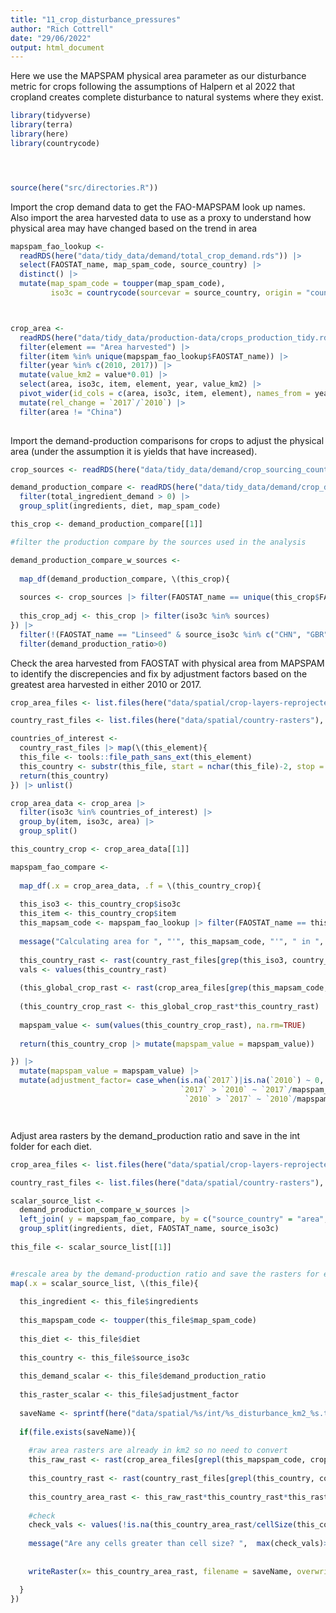 ```yaml
---
title: "11_crop_disturbance_pressures"
author: "Rich Cottrell"
date: "29/06/2022"
output: html_document
---
```


Here we use the MAPSPAM physical area parameter as our disturbance metric for crops following the assumptions of Halpern et al 2022 that cropland creates complete disturbance to natural systems where they exist.

```r
library(tidyverse)
library(terra)
library(here)
library(countrycode)




source(here("src/directories.R"))

```

Import the crop demand data to get the FAO-MAPSPAM look up names. Also import the area harvested data to use as a proxy to understand how physical area may have changed based on the trend in area 

```r

mapspam_fao_lookup <- 
  readRDS(here("data/tidy_data/demand/total_crop_demand.rds")) |> 
  select(FAOSTAT_name, map_spam_code, source_country) |> 
  distinct() |> 
  mutate(map_spam_code = toupper(map_spam_code),
         iso3c = countrycode(sourcevar = source_country, origin = "country.name", destination = "iso3c", warn=TRUE))



crop_area <- 
  readRDS(here("data/tidy_data/production-data/crops_production_tidy.rds")) |> 
  filter(element == "Area harvested") |> 
  filter(item %in% unique(mapspam_fao_lookup$FAOSTAT_name)) |> 
  filter(year %in% c(2010, 2017)) |> 
  mutate(value_km2 = value*0.01) |> 
  select(area, iso3c, item, element, year, value_km2) |> 
  pivot_wider(id_cols = c(area, iso3c, item, element), names_from = year, values_from = value_km2) |> 
  mutate(rel_change = `2017`/`2010`) |> 
  filter(area != "China")
  
```

Import the demand-production comparisons for crops to adjust the physical area (under the assumption it is yields that have increased).

```r

crop_sources <- readRDS(here("data/tidy_data/demand/crop_sourcing_countries_plausible_impacts.rds")) 

demand_production_compare <- readRDS(here("data/tidy_data/demand/crop_demand_production_compare.rds")) |>
  filter(total_ingredient_demand > 0) |> 
  group_split(ingredients, diet, map_spam_code)

this_crop <- demand_production_compare[[1]]

#filter the production compare by the sources used in the analysis

demand_production_compare_w_sources <- 
  
  map_df(demand_production_compare, \(this_crop){
  
  sources <- crop_sources |> filter(FAOSTAT_name == unique(this_crop$FAOSTAT_name)) |> pull(iso3c)
  
  this_crop_adj <- this_crop |> filter(iso3c %in% sources)
}) |> 
  filter(!(FAOSTAT_name == "Linseed" & source_iso3c %in% c("CHN", "GBR"))) |> 
  filter(demand_production_ratio>0)

```

Check the area harvested from FAOSTAT with physical area from MAPSPAM to identify the discrepencies and fix by adjustment factors based on the greatest area harvested in either 2010 or 2017.

```r

crop_area_files <- list.files(here("data/spatial/crop-layers-reprojected"), pattern = "_A_", full.names = TRUE)

country_rast_files <- list.files(here("data/spatial/country-rasters"), full.names = TRUE)

countries_of_interest <- 
  country_rast_files |> map(\(this_element){
  this_file <- tools::file_path_sans_ext(this_element)
  this_country <- substr(this_file, start = nchar(this_file)-2, stop = nchar(this_file))
  return(this_country)
}) |> unlist()

crop_area_data <- crop_area |> 
  filter(iso3c %in% countries_of_interest) |> 
  group_by(item, iso3c, area) |> 
  group_split()

this_country_crop <- crop_area_data[[1]]

mapspam_fao_compare <- 
  
  map_df(.x = crop_area_data, .f = \(this_country_crop){
  
  this_iso3 <- this_country_crop$iso3c
  this_item <- this_country_crop$item
  this_mapsam_code <- mapspam_fao_lookup |> filter(FAOSTAT_name == this_item) |> pull(map_spam_code) |> unique()
  
  message("Calculating area for ", "'", this_mapsam_code, "'", " in ", this_iso3)
  
  this_country_rast <- rast(country_rast_files[grep(this_iso3, country_rast_files)])
  vals <- values(this_country_rast)
  
  (this_global_crop_rast <- rast(crop_area_files[grep(this_mapsam_code, crop_area_files)]))
  
  (this_country_crop_rast <- this_global_crop_rast*this_country_rast)
  
  mapspam_value <- sum(values(this_country_crop_rast), na.rm=TRUE)
  
  return(this_country_crop |> mutate(mapspam_value = mapspam_value))

}) |> 
  mutate(mapspam_value = mapspam_value) |> 
  mutate(adjustment_factor= case_when(is.na(`2017`)|is.na(`2010`) ~ 0,
                                      `2017` > `2010` ~ `2017`/mapspam_value,
                                       `2010` > `2017` ~ `2010`/mapspam_value))




```


Adjust area rasters by the demand_production ratio and save in the int folder for each diet.

```r

crop_area_files <- list.files(here("data/spatial/crop-layers-reprojected"), pattern = "_A_", full.names = TRUE)

country_rast_files <- list.files(here("data/spatial/country-rasters"), full.names = TRUE)

scalar_source_list <- 
  demand_production_compare_w_sources |> 
  left_join( y = mapspam_fao_compare, by = c("source_country" = "area", "iso3c", "FAOSTAT_name" = "item")) |> 
  group_split(ingredients, diet, FAOSTAT_name, source_iso3c) 
  
this_file <- scalar_source_list[[1]]


#rescale area by the demand-production ratio and save the rasters for each diet, ingredient, raw material
map(.x = scalar_source_list, \(this_file){
  
  this_ingredient <- this_file$ingredients 
  
  this_mapspam_code <- toupper(this_file$map_spam_code)
 
  this_diet <- this_file$diet
  
  this_country <- this_file$source_iso3c
  
  this_demand_scalar <- this_file$demand_production_ratio
  
  this_raster_scalar <- this_file$adjustment_factor
  
  saveName <- sprintf(here("data/spatial/%s/int/%s_disturbance_km2_%s.tif"), this_diet, this_ingredient, this_country)
  
  if(file.exists(saveName)){
    
    #raw area rasters are already in km2 so no need to convert
    this_raw_rast <- rast(crop_area_files[grepl(this_mapspam_code, crop_area_files)]) 
  
    this_country_rast <- rast(country_rast_files[grepl(this_country, country_rast_files)])
    
    this_country_area_rast <- this_raw_rast*this_country_rast*this_raster_scalar*this_demand_scalar
    
    #check
    check_vals <- values(!is.na(this_country_area_rast/cellSize(this_country_area_rast))) |> as.numeric()
    
    message("Are any cells greater than cell size? ",  max(check_vals)>1)
    
    
    writeRaster(x= this_country_area_rast, filename = saveName, overwrite=TRUE)

  }
})


```

